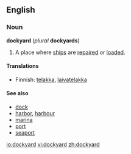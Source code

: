 ==English==
===Noun===
'''dockyard''' (''plural'' '''dockyards''')

#A place where [[ship]]s are [[repair]]ed or [[load]]ed.

====Translations====
{{top}}<!--languages from A to I go here-->
*Finnish: [[telakka]], [[laivatelakka]]
{{mid}}<!--languages from J to Z go here-->
{{bottom}}

====See also====
*[[dock]]
*[[harbor]], [[harbour]]
*[[marina]]
*[[port]]
*[[seaport]]

[[io:dockyard]]
[[vi:dockyard]]
[[zh:dockyard]]